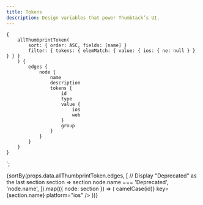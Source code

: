 ```yaml
---
title: Tokens
description: Design variables that power Thumbtack’s UI.
---
```



    {
        allThumbprintToken(
            sort: { order: ASC, fields: [name] }
            filter: { tokens: { elemMatch: { value: { ios: { ne: null } } } } }
        ) {
            edges {
                node {
                    name
                    description
                    tokens {
                        id
                        type
                        value {
                            ios
                            web
                        }
                        group
                    }
                }
            }
        }
    }
`;

<TabNav />

<div>
    {sortBy(props.data.allThumbprintToken.edges, [
        // Display "Deprecated" as the last section
        section => section.node.name === 'Deprecated',
        'node.name',
    ]).map(({ node: section }) => (
        <TokenSection
            section={section}
            idTransform={id => camelCase(id)}
            key={section.name}
            platform="ios"
        />
    ))}
</div>
